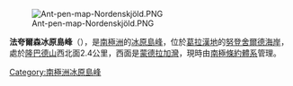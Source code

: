 [[Image:Ant-pen-map-Nordenskjöld.PNG|thumb]]

{{coord|64|30|S|59|42|W|source:GNIS|display=title}}

'''法夸爾森冰原島峰'''（{{lang-en|Farquharson Nunatak}}），是[[南極洲|南極洲]]的[[冰原島峰|冰原島峰]]，位於[[葛拉漢地|葛拉漢地]]的[[努登舍爾德海岸|努登舍爾德海岸]]，處於[[隆巴德山|隆巴德山]]西北面2.4公里，西面是[[蒙德拉加灣|蒙德拉加灣]]，現時由[[南極條約體系|南極條約體系]]管理。

{{DEFAULTSORT:Farquharson Nunatak}}
[[Category:南極洲冰原島峰|Category:南極洲冰原島峰]]


{{NordenskjöldCoast-geo-stub}}